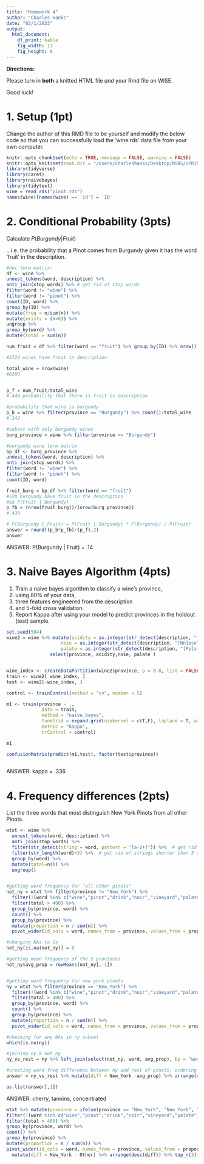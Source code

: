 ```yaml
---
title: "Homework 4"
author: "Charles Hanks"
date: "02/1/2023"
output: 
  html_document:
    df_print: kable
    fig_width: 11
    fig_height: 8
---
```


**Directions:**

Please turn in **both** a knitted HTML file *and* your Rmd file on WISE.

Good luck!

# 1. Setup (1pt)

Change the author of this RMD file to be yourself and modify the below code so that you can successfully load the 'wine.rds' data file from your own computer.

```r
knitr::opts_chunk$set(echo = TRUE, message = FALSE, warning = FALSE)
knitr::opts_knit$set(root.dir = "/Users/charleshanks/Desktop/MSDS/SPRING_23/ML")
library(tidyverse)
library(caret)
library(naivebayes)
library(tidytext)
wine = read_rds("pinot.rds")
names(wine)[names(wine) == 'id'] = 'ID'

```

# 2. Conditional Probability (3pts)

Calculate $P(Burgundy | Fruit)$

...i.e. the probability that a Pinot comes from Burgundy given it has the word 'fruit' in the description.

```r
#doc term matrix: 
df <- wine %>%
unnest_tokens(word, description) %>%
anti_join(stop_words) %>% # get rid of stop words
filter(word != "wine") %>%
filter(word != "pinot") %>%
count(ID, word) %>%
group_by(ID) %>%
mutate(freq = n/sum(n)) %>%
mutate(exists = (n>0)) %>%
ungroup %>%
group_by(word) %>%
mutate(total = sum(n))

num_fruit = df %>% filter(word == "fruit") %>% group_by(ID) %>% nrow() 

#3724 wines have fruit in description

total_wine = nrow(wine)
#8380


p_f = num_fruit/total_wine
#.444 probability that there is fruit is description 

#probability that wine is burgundy
p_b = wine %>% filter(province == "Burgundy") %>% count()/total_wine
#.142

#subset with only burgundy wines 
burg_province = wine %>% filter(province == "Burgundy") 

#burgundy wine term matrix
bp_df <- burg_province %>%
unnest_tokens(word, description) %>%
anti_join(stop_words) %>% 
filter(word != "wine") %>%
filter(word != "pinot") %>%
count(ID, word)

fruit_burg = bp_df %>% filter(word == "fruit")
#520 burgundy have fruit in the description 
#So P(Fruit | Burgundy)
p_fb = (nrow(fruit_burg))/(nrow(burg_province))
#.439

# P(Burgundy | Fruit) = P(Fruit | Burgundy) * P(Burgundy) / P(Fruit)
answer = round((p_b*p_fb)/(p_f),2)
answer


```

ANSWER: P(Burgundy | Fruit) = .14




# 3. Naive Bayes Algorithm (4pts)

1. Train a naive bayes algorithm to classify a wine's province,
2. using 80% of your data,
3. three features engineered from the description
4. and 5-fold cross validation.
5. Report Kappa after using your model to predict provinces in the holdout (test) sample.

```r
set.seed(504)
wine2 = wine %>% mutate(acidity = as.integer(str_detect(description, "[Aa]cidity")),
                    nose = as.integer(str_detect(description, "[Nn]ose")),
                    palate = as.integer(str_detect(description, "[Pp]alate"))) %>% 
                select(province, acidity,nose, palate )


wine_index <- createDataPartition(wine2$province, p = 0.8, list = FALSE)
train <- wine2[ wine_index, ]
test <- wine2[-wine_index, ]

control <- trainControl(method = "cv", number = 5)

m1 <- train(province ~ .,
             data = train, 
             method = "naive_bayes",
             tuneGrid = expand.grid(usekernel = c(T,F), laplace = T, adjust = T),
             metric = "Kappa",
             trControl = control)

m1

confusionMatrix(predict(m1,test), factor(test$province))
                  
```

ANSWER: kappa = .336


# 4. Frequency differences (2pts)

List the three words that most distinguish New York Pinots from all other Pinots.

```r
wtxt <- wine %>% 
  unnest_tokens(word, description) %>% 
  anti_join(stop_words) %>% 
  filter(str_detect(string = word, pattern = "[a-z+]")) %>%  # get rid weird non alphas
  filter(str_length(word)>3) %>%  # get rid of strings shorter than 3 characters
  group_by(word) %>% 
  mutate(total=n()) %>% 
  ungroup()


#getting word frequency for "all other pinots"
not_ny = wtxt %>% filter(province != "New_York") %>%
  filter(!(word %in% c("wine","pinot","drink","noir","vineyard","palate","notes","flavors","bottling","bottle","finish"))) %>% 
  filter(total > 400) %>% 
  group_by(province, word) %>%
  count() %>% 
  group_by(province) %>% 
  mutate(proportion = n / sum(n)) %>% 
  pivot_wider(id_cols = word, names_from = province, values_from = proportion)

#changing NAs to Os
not_ny[is.na(not_ny)] = 0

#getting mean frequency of the 5 provinces 
not_ny$avg_prop = rowMeans(not_ny[,-1])


#getting word frequency for new york pinots
ny = wtxt %>% filter(province == "New_York") %>%
  filter(!(word %in% c("wine","pinot","drink","noir","vineyard","palate","notes","flavors","bottling","bottle","finish"))) %>% 
  filter(total > 400) %>% 
  group_by(province, word) %>%
  count() %>% 
  group_by(province) %>% 
  mutate(proportion = n / sum(n)) %>% 
  pivot_wider(id_cols = word, names_from = province, values_from = proportion)

#checking for any NAs in ny subset 
which(is.na(ny))

#joining ny & not_ny
ny_vs_rest = ny %>% left_join(select(not_ny, word, avg_prop), by = "word") 

#creating word freq difference between ny and rest of pinots, ordering by top difference, grabbing top 3 words.
answer = ny_vs_rest %>% mutate(diff = New_York -avg_prop) %>% arrange(desc(diff)) %>% top_n(3) 

as.list(answer[,1])
```


ANSWER: cherry, tannins, concentrated


```r
wtxt %>% mutate(province = ifelse(province == "New_York", "New_York", "Other")) %>%
filter(!(word %in% c("wine","pinot","drink","noir","vineyard","palate","notes","flavors","bottling"))) %>%
filter(total > 400) %>%
group_by(province, word) %>%
count() %>%
group_by(province) %>%
mutate(proportion = n / sum(n)) %>%
pivot_wider(id_cols = word, names_from = province, values_from = proportion) %>% 
  mutate(diff = New_York - Other) %>% arrange(desc(diff)) %>% top_n(3)
```

